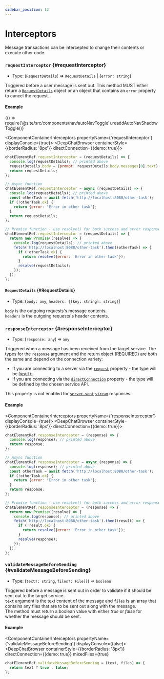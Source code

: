 ```yaml
---
sidebar_position: 12
---
```


# Interceptors

Message transactions can be intercepted to change their contents or execute other code.

### `requestInterceptor` {#requestInterceptor}

- Type: ([`RequestDetails`](#RequestDetails)) => [`RequestDetails`](#RequestDetails) | {`error: string`}

Triggered before a user message is sent out. This method MUST either return a [`RequestDetails`](#RequestDetails) object or
an object that contains an `error` property to cancel the request.

#### Example


<BrowserOnly>{() => require('@site/src/components/nav/autoNavToggle').readdAutoNavShadowToggle()}</BrowserOnly>

<ComponentContainerInterceptors propertyName={'requestInterceptor'} displayConsole={true}>
  <DeepChatBrowser containerStyle={{borderRadius: '8px'}} directConnection={{demo: true}}></DeepChatBrowser>
</ComponentContainerInterceptors>

<Tabs>
<TabItem value="js" label="Sync">

```js
chatElementRef.requestInterceptor = (requestDetails) => {
  console.log(requestDetails); // printed above
  requestDetails.body = {prompt: requestDetails.body.messages[0].text}; // custom body
  return requestDetails;
};
```

</TabItem>
<TabItem value="py" label="Async">

```js
// Async function
chatElementRef.requestInterceptor = async (requestDetails) => {
  console.log(requestDetails); // printed above
  const otherTask = await fetch('http://localhost:8080/other-task');
  if (!otherTask.ok) {
    return {error: 'Error in other task'};
  }
  return requestDetails;
};

// Promise function - use resolve() for both success and error responses
chatElementRef.requestInterceptor = (requestDetails) => {
  return new Promise((resolve) => {
    console.log(requestDetails); // printed above
    fetch('http://localhost:8080/other-task').then((otherTask) => {
      if (!otherTask.ok) {
        return resolve({error: 'Error in other task'});
      }
      resolve(requestDetails);
    });
  });
};
```

</TabItem>
</Tabs>

<LineBreak></LineBreak>

#### `RequestDetails` {#RequestDetails}

- Type: {`body: any`, `headers: {[key: string]: string}`}

`body` is the outgoing requests's message contents. <br />
`headers` is the outgoing requests's header contents. <br />

<LineBreak></LineBreak>

### `responseInterceptor` {#responseInterceptor}

- Type: (`response: any`) => `any`

Triggered when a message has been received from the target service.
The types for the `response` argument and the return object (REQUIRED) are both the same and depend on the connection variety:

- If you are connecting to a server via the [`request`](./connect/#request) property - the type will be [`Result`](./connect/#Result).
- If you are connecting via the [`directConnection`](./directConnection) property - the type will be defined by the chosen service API.

This property is not enabled for [`server-sent`](https://developer.mozilla.org/en-US/docs/Web/API/Server-sent_events/Using_server-sent_events) [`stream`](https://deepchat.dev/docs/connect#stream) responses.

#### Example

<ComponentContainerInterceptors propertyName={'responseInterceptor'} displayConsole={true}>
  <DeepChatBrowser containerStyle={{borderRadius: '8px'}} directConnection={{demo: true}}></DeepChatBrowser>
</ComponentContainerInterceptors>

<Tabs>
<TabItem value="js" label="Sync">

```js
chatElementRef.responseInterceptor = (response) => {
  console.log(response); // printed above
  return response;
};
```

</TabItem>
<TabItem value="py" label="Async">

```js
// Async function
chatElementRef.responseInterceptor = async (response) => {
  console.log(response); // printed above
  const otherTask = await fetch('http://localhost:8080/other-task');
  if (!otherTask.ok) {
    return {error: 'Error in other task'};
  }
  return response;
};

// Promise function - use resolve() for both success and error responses
chatElementRef.responseInterceptor = (response) => {
  return new Promise((resolve) => {
    console.log(response); // printed above
    fetch('http://localhost:8080/other-task').then((result) => {
      if (!result.ok) {
        return resolve({error: 'Error in other task'});
      }
      resolve(response);
    });
  });
};
```

</TabItem>
</Tabs>

<LineBreak></LineBreak>

### `validateMessageBeforeSending` {#validateMessageBeforeSending}

- Type: (`text?: string`, `files?: File[]`) => `boolean`

Triggered before a message is sent out in order to validate if it should be sent out to the target service. <br />
`text` argument is the text content of the message and `files` is an array that contains any files that are to be sent out along with the message. <br />
The method must return a boolean value with either _true_ or _false_ for whether the message should be sent.

#### Example

<ComponentContainerInterceptors propertyName={'validateMessageBeforeSending'} displayConsole={false}>
  <DeepChatBrowser
    containerStyle={{borderRadius: '8px'}}
    directConnection={{demo: true}}
    mixedFiles={true}
  ></DeepChatBrowser>
</ComponentContainerInterceptors>

<Tabs>
<TabItem value="js" label="Code">

```js
chatElementRef.validateMessageBeforeSending = (text, files) => {
  return text ? true : false;
};
```

</TabItem>
</Tabs>

<LineBreak></LineBreak>
